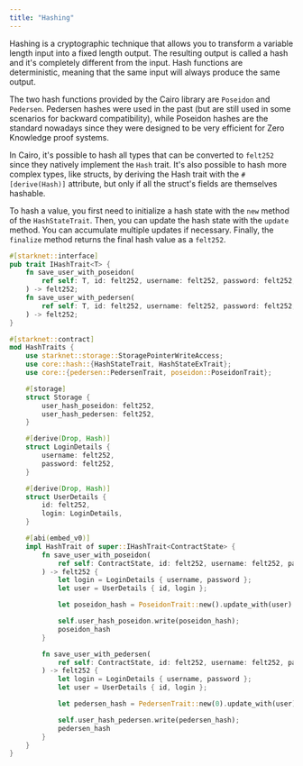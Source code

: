 ```yaml
---
title: "Hashing"
---
```


Hashing is a cryptographic technique that allows you to transform a variable length input into a fixed length output.
The resulting output is called a hash and it's completely different from the input.
Hash functions are deterministic, meaning that the same input will always produce the same output.

The two hash functions provided by the Cairo library are `Poseidon` and `Pedersen`.
Pedersen hashes were used in the past (but are still used in some scenarios for backward compatibility), while Poseidon hashes are the standard nowadays since they were designed to be very efficient for Zero Knowledge proof systems.

In Cairo, it's possible to hash all types that can be converted to `felt252` since they natively implement the `Hash` trait. It's also possible to hash more complex types, like structs, by deriving the Hash trait with the `#[derive(Hash)]` attribute, but only if all the struct's fields are themselves hashable.

To hash a value, you first need to initialize a hash state with the `new` method of the `HashStateTrait`. Then, you can update the hash state with the `update` method. You can accumulate multiple updates if necessary. Finally, the `finalize` method returns the final hash value as a `felt252`.

```rust
#[starknet::interface]
pub trait IHashTrait<T> {
    fn save_user_with_poseidon(
        ref self: T, id: felt252, username: felt252, password: felt252,
    ) -> felt252;
    fn save_user_with_pedersen(
        ref self: T, id: felt252, username: felt252, password: felt252,
    ) -> felt252;
}

#[starknet::contract]
mod HashTraits {
    use starknet::storage::StoragePointerWriteAccess;
    use core::hash::{HashStateTrait, HashStateExTrait};
    use core::{pedersen::PedersenTrait, poseidon::PoseidonTrait};

    #[storage]
    struct Storage {
        user_hash_poseidon: felt252,
        user_hash_pedersen: felt252,
    }

    #[derive(Drop, Hash)]
    struct LoginDetails {
        username: felt252,
        password: felt252,
    }

    #[derive(Drop, Hash)]
    struct UserDetails {
        id: felt252,
        login: LoginDetails,
    }

    #[abi(embed_v0)]
    impl HashTrait of super::IHashTrait<ContractState> {
        fn save_user_with_poseidon(
            ref self: ContractState, id: felt252, username: felt252, password: felt252,
        ) -> felt252 {
            let login = LoginDetails { username, password };
            let user = UserDetails { id, login };

            let poseidon_hash = PoseidonTrait::new().update_with(user).finalize();

            self.user_hash_poseidon.write(poseidon_hash);
            poseidon_hash
        }

        fn save_user_with_pedersen(
            ref self: ContractState, id: felt252, username: felt252, password: felt252,
        ) -> felt252 {
            let login = LoginDetails { username, password };
            let user = UserDetails { id, login };

            let pedersen_hash = PedersenTrait::new(0).update_with(user).finalize();

            self.user_hash_pedersen.write(pedersen_hash);
            pedersen_hash
        }
    }
}
```
